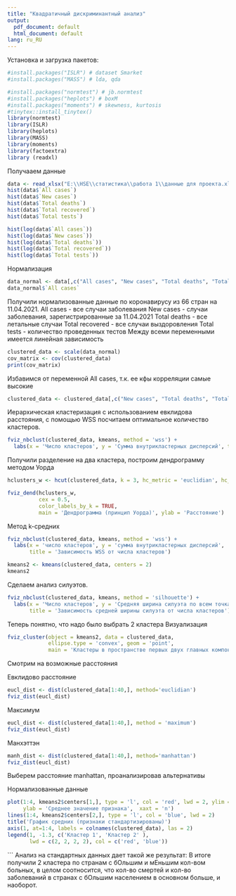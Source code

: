 ---
title: "Квадратичный дискриминантный анализ"
output:
  pdf_document: default
  html_document: default
lang: ru_RU
---
Установка и загрузка пакетов:
```{r}
#install.packages("ISLR") # dataset Smarket
#install.packages("MASS") # lda, qda

#install.packages("normtest") # jb.normtest
#install.packages("heplots") # boxM
#install.packages("moments") # skewness, kurtosis
#tinytex::install_tinytex()
library(normtest)
library(ISLR)
library(heplots)
library(MASS)
library(moments)
library(factoextra)
library (readxl)

```
Получааем данные
```{r}
data <- read_xlsx("E:\\HSE\\статистика\\работа 1\\данные для проекта.xlsx")
hist(data$`All cases`)
hist(data$`New cases`)
hist(data$`Total deaths`)
hist(data$`Total recovered`)
hist(data$`Total tests`)

hist(log(data$`All cases`))
hist(log(data$`New cases`))
hist(log(data$`Total deaths`))
hist(log(data$`Total recovered`))
hist(log(data$`Total tests`))
```
Нормализация
```{r}
data_normal <- data[,c("All cases", "New cases", "Total deaths", "Total recovered", "Total tests")] <- log(data[,c("All cases", "New cases", "Total deaths", "Total recovered", "Total tests")])
data_normal$`All cases`
```
Получили нормализованные данные по коронавирусу из 66 стран на 11.04.2021.
All cases - все случаи заболевания
New cases - случаи заболевания, зарегистрированные за 11.04.2021
Total deaths - все летальные случаи
Total recovered - все случаи выздоровления
Total tests - количество проведенных тестов
Между всеми переменными имеется линейная зависимость
```{r}
clustered_data <- scale(data_normal)
cov_matrix <- cov(clustered_data)
print(cov_matrix)
```
Избавимся от переменной All cases, т.к. ее кфы корреляции самые высокие
```{r}
clustered_data <- clustered_data[,c("New cases", "Total deaths", "Total recovered", "Total tests" )]
```
Иерархическая кластеризация с использованием евклидова расстояния, с помощью WSS посчитаем оптимальное количество кластеров.
```{r}
fviz_nbclust(clustered_data, kmeans, method = 'wss') +
  labs(x = 'Число кластеров', y = 'Сумма внутрикластерных дисперсий', title = 'Зависимость WSS от количества кластеров')
```
Получили разделение на два кластера, построим дендрограмму методом Уорда
```{r}
hclusters_w <- hcut(clustered_data, k = 3, hc_metric = 'euclidian', hc_method = 'ward.D2')

fviz_dend(hclusters_w,
          cex = 0.5,
          color_labels_by_k = TRUE,
          main = 'Дендрограмма (принцип Уорда)', ylab = 'Расстояние')
```
Метод k-средних
```{r}
fviz_nbclust(clustered_data, kmeans, method = 'wss') +
  labs(x = 'число кластеров', y = 'сумма внутрикластерных дисперсий',
       title = 'Зависимость WSS от числа кластеров')

kmeans2 <- kmeans(clustered_data, centers = 2)
kmeans2
```
Сделаем анализ силуэтов.
```{r}
fviz_nbclust(clustered_data, kmeans, method = 'silhouette') +
  labs(x = 'Число кластеров', y = 'Средняя ширина силуэта по всем точкам',
       title = 'Зависимость средней ширины силуэта от числа кластеров')
```
Теперь понятно, что надо было выбрать 2 кластера
Визуализация
```{r}
fviz_cluster(object = kmeans2, data = clustered_data,
             ellipse.type = 'convex', geom = 'point',
             main = 'Кластеры в пространстве первых двух главных компонент')
```
Смотрим на возможные расстояния

Евклидово расстояние
```{r}
eucl_dist <- dist(clustered_data[1:40,], method='euclidian')
fviz_dist(eucl_dist)
```
Максимум
```{r}
eucl_dist <- dist(clustered_data[1:40,], method = 'maximum')
fviz_dist(eucl_dist)
```
Манхэттэн
```{r}
manh_dist <- dist(clustered_data[1:40,], method='manhattan')
fviz_dist(eucl_dist)
```
Выберем расстояние manhattan, проанализировав альтернативы

Нормализованные данные
```{r}
plot(1:4, kmeans2$centers[1,], type = 'l', col = 'red', lwd = 2, ylim = c(-3, 1.5),
     ylab = 'Среднее значение признака',  xaxt = 'n')
lines(1:4, kmeans2$centers[2,], type = 'l', col = 'blue', lwd = 2)
title('График средних (признаки стандартизированы)')
axis(1, at=1:4, labels = colnames(clustered_data), las = 2)
legend(1, -1.3, c('Кластер 1', 'Кластер 2' ),
       lwd = c(2, 2, 2, 2), col = c('red', 'blue'))
```
```
Анализ на стандартных данных дает такой же результат:
В итоге получили 2 кластера по странам с бОльшим и мЕньшим кол-вом больных, в целом соотносится, что кол-во смертей и кол-во заболеваний в странах с бОльшим населением в основном больше, и наоборот.